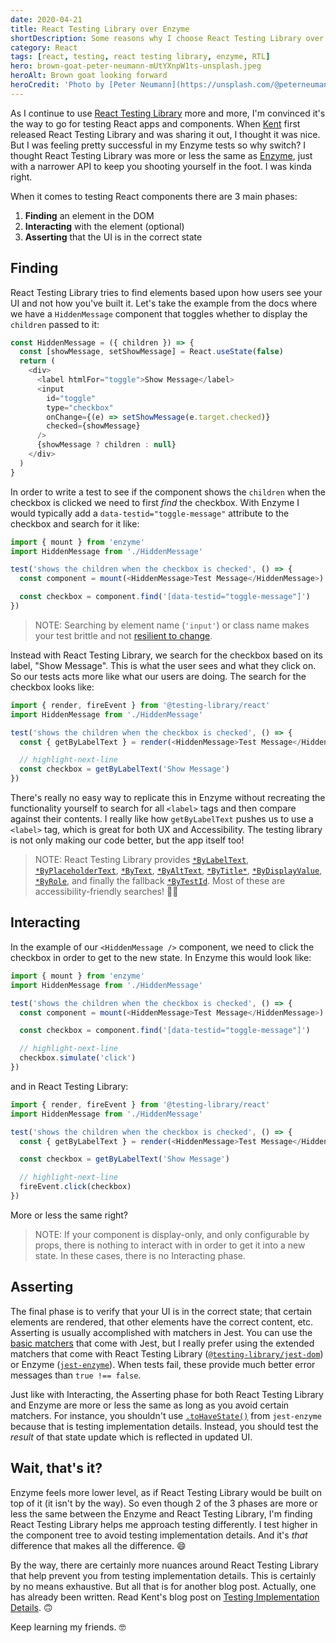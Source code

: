 ```yaml
---
date: 2020-04-21
title: React Testing Library over Enzyme
shortDescription: Some reasons why I choose React Testing Library over Enzyme for testing React components
category: React
tags: [react, testing, react testing library, enzyme, RTL]
hero: brown-goat-peter-neumann-mUtYXnpW1ts-unsplash.jpeg
heroAlt: Brown goat looking forward
heroCredit: 'Photo by [Peter Neumann](https://unsplash.com/@peterneumann)'
---
```


As I continue to use [React Testing Library](https://testing-library.com/react) more and more, I'm convinced it's the way to go for testing React apps and components. When [Kent](https://twitter.com/kentcdodds) first released React Testing Library and was sharing it out, I thought it was nice. But I was feeling pretty successful in my Enzyme tests so why switch? I thought React Testing Library was more or less the same as [Enzyme](https://enzymejs.github.io/enzyme/), just with a narrower API to keep you shooting yourself in the foot. I was kinda right.

When it comes to testing React components there are 3 main phases:

1. **Finding** an element in the DOM
2. **Interacting** with the element (optional)
3. **Asserting** that the UI is in the correct state

## Finding

React Testing Library tries to find elements based upon how users see your UI and not how you've built it. Let's take the example from the docs where we have a `HiddenMessage` component that toggles whether to display the `children` passed to it:

```js
const HiddenMessage = ({ children }) => {
  const [showMessage, setShowMessage] = React.useState(false)
  return (
    <div>
      <label htmlFor="toggle">Show Message</label>
      <input
        id="toggle"
        type="checkbox"
        onChange={(e) => setShowMessage(e.target.checked)}
        checked={showMessage}
      />
      {showMessage ? children : null}
    </div>
  )
}
```

In order to write a test to see if the component shows the `children` when the checkbox is clicked we need to first _find_ the checkbox. With Enzyme I would typically add a `data-testid="toggle-message"` attribute to the checkbox and search for it like:

```js  {7}
import { mount } from 'enzyme'
import HiddenMessage from './HiddenMessage'

test('shows the children when the checkbox is checked', () => {
  const component = mount(<HiddenMessage>Test Message</HiddenMessage>)

  const checkbox = component.find('[data-testid="toggle-message"]')
})
```

> NOTE: Searching by element name (`'input'`) or class name makes your test brittle and not [resilient to change](https://kentcdodds.com/blog/making-your-ui-tests-resilient-to-change).

Instead with React Testing Library, we search for the checkbox based on its label, "Show Message". This is what the user sees and what they click on. So our tests acts more like what our users are doing. The search for the checkbox looks like:

```js
import { render, fireEvent } from '@testing-library/react'
import HiddenMessage from './HiddenMessage'

test('shows the children when the checkbox is checked', () => {
  const { getByLabelText } = render(<HiddenMessage>Test Message</HiddenMessage>)

  // highlight-next-line
  const checkbox = getByLabelText('Show Message')
})
```

There's really no easy way to replicate this in Enzyme without recreating the functionality yourself to search for all `<label>` tags and then compare against their contents. I really like how `getByLabelText` pushes us to use a `<label>` tag, which is great for both UX and Accessibility. The testing library is not only making our code better, but the app itself too!

> NOTE: React Testing Library provides [`*ByLabelText`](https://testing-library.com/docs/dom-testing-library/api-queries#bylabeltext), [`*ByPlaceholderText`](https://testing-library.com/docs/dom-testing-library/api-queries#byplaceholdertext), [`*ByText`](https://testing-library.com/docs/dom-testing-library/api-queries#bytext), [`*ByAltText`](https://testing-library.com/docs/dom-testing-library/api-queries#byalttext), [`*ByTitle*`](https://testing-library.com/docs/dom-testing-library/api-queries#bytitle), [`*ByDisplayValue`](https://testing-library.com/docs/dom-testing-library/api-queries#bydisplayvalue), [`*ByRole`](https://testing-library.com/docs/dom-testing-library/api-queries#byrole), and finally the fallback [`*ByTestId`](https://testing-library.com/docs/dom-testing-library/api-queries#bytestid). Most of these are accessibility-friendly searches! 🙌🏾

## Interacting

In the example of our `<HiddenMessage />` component, we need to click the checkbox in order to get to the new state. In Enzyme this would look like:

```js
import { mount } from 'enzyme'
import HiddenMessage from './HiddenMessage'

test('shows the children when the checkbox is checked', () => {
  const component = mount(<HiddenMessage>Test Message</HiddenMessage>)

  const checkbox = component.find('[data-testid="toggle-message"]')

  // highlight-next-line
  checkbox.simulate('click')
})
```

and in React Testing Library:

```js
import { render, fireEvent } from '@testing-library/react'
import HiddenMessage from './HiddenMessage'

test('shows the children when the checkbox is checked', () => {
  const { getByLabelText } = render(<HiddenMessage>Test Message</HiddenMessage>)

  const checkbox = getByLabelText('Show Message')

  // highlight-next-line
  fireEvent.click(checkbox)
})
```

More or less the same right?

> NOTE: If your component is display-only, and only configurable by props, there is nothing to interact with in order to get it into a new state. In these cases, there is no Interacting phase.

## Asserting

The final phase is to verify that your UI is in the correct state; that certain elements are rendered, that other elements have the correct content, etc. Asserting is usually accomplished with matchers in Jest. You can use the [basic matchers](https://jestjs.io/docs/en/using-matchers) that come with Jest, but I really prefer using the extended matchers that come with React Testing Library ([`@testing-library/jest-dom`](https://www.npmjs.com/package/@testing-library/jest-dom)) or Enzyme ([`jest-enzyme`](https://www.npmjs.com/package/jest-enzyme)). When tests fail, these provide much better error messages than `true !== false`.

Just like with Interacting, the Asserting phase for both React Testing Library and Enzyme are more or less the same as long as you avoid certain matchers. For instance, you shouldn't use [`.toHaveState()`](https://www.npmjs.com/package/jest-enzyme#tohavestate) from `jest-enzyme` because that is testing implementation details. Instead, you should test the _result_ of that state update which is reflected in updated UI.

## Wait, that's it?

Enzyme feels more lower level, as if React Testing Library would be built on top of it (it isn't by the way). So even though 2 of the 3 phases are more or less the same between the Enzyme and React Testing Library, I'm finding React Testing Library helps me approach testing differently. I test higher in the component tree to avoid testing implementation details. And it's _that_ difference that makes all the difference. 😄

By the way, there are certainly more nuances around React Testing Library that help prevent you from testing implementation details. This is certainly by no means exhaustive. But all that is for another blog post. Actually, one has already been written. Read Kent's blog post on [Testing Implementation Details](https://kentcdodds.com/blog/testing-implementation-details). 🙃

Keep learning my friends. 🤓
